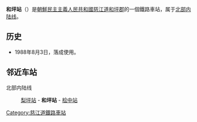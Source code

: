 {{朝鮮半島車站資訊
|公司色 = blue
|文字色 = 
|站名 = 和坪站
|圖片 = 
|pxl = 
|圖片說明 =
|前一站 = [[梨坪站|梨坪]]
|前一站距離 = 4.6
|後一站距離 = 7.0
|後一站 = [[桧中站|桧中]]
|所屬路線 = [[北部内陆线|北部内陆线]]
|距離 =87.8
|起點站 = [[满浦青年站|满浦青年]]
|諺文 = 화평역
|朝鮮漢字 = 和坪驛
|文觀部式 = Hwapyeong-yeok
|馬-賴式 = Hwap'yŏng-yŏk
|副站名 = 
|車站編號 = 
|停站路線數 = 
|所屬公司 = [[朝鮮民主主義人民共和國鐵道省|朝鮮民主主義人民共和國鐵道省]]
|所在地 =[[慈江道|慈江道]][[和坪郡|和坪郡]]
|車站構造 = 地面车站
|月台配置 = 
|啟用年月日 =1988年8月3日
|廢站年月日 = 
|上下車人次 = 
|統計年度 = 
|轉車 = 
|備註 = 
|全寬備註 = 
}}

'''和坪站'''（{{lang-ko|화평역}}）是[[朝鮮民主主義人民共和國|朝鮮民主主義人民共和國]][[慈江道|慈江道]][[和坪郡|和坪郡]]的一個鐵路車站，属于[[北部内陆线|北部内陆线]]。

==历史==
*1988年8月3日，落成使用。

==邻近车站==
北部内陆线
:[[梨坪站|梨坪站]] - '''和坪站''' - [[桧中站|桧中站]]

{{朝鲜铁路小作品}}

{{北部内陆线}}

[[Category:慈江道鐵路車站|Category:慈江道鐵路車站]]